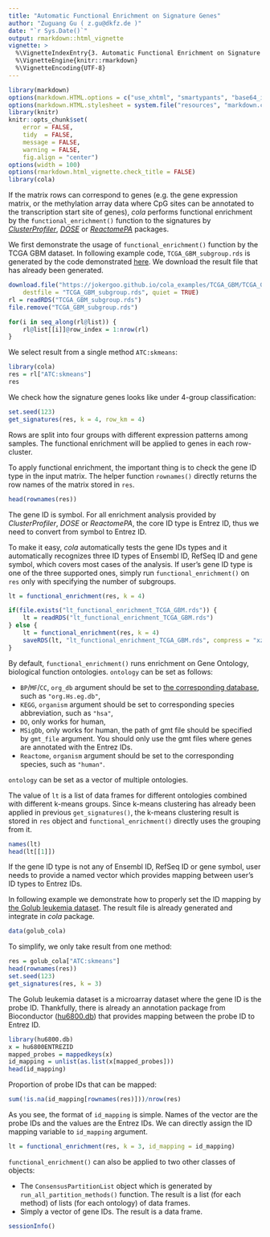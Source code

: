 ```yaml
---
title: "Automatic Functional Enrichment on Signature Genes"
author: "Zuguang Gu ( z.gu@dkfz.de )"
date: "`r Sys.Date()`"
output: rmarkdown::html_vignette
vignette: >
  %\VignetteIndexEntry{3. Automatic Functional Enrichment on Signature Genes}
  %\VignetteEngine{knitr::rmarkdown}
  %\VignetteEncoding{UTF-8}
---
```


```r
library(markdown)
options(markdown.HTML.options = c("use_xhtml", "smartypants", "base64_images", "mathjax", "highlight_code"))
options(markdown.HTML.stylesheet = system.file("resources", "markdown.css", package = "markdown"))
library(knitr)
knitr::opts_chunk$set(
    error = FALSE,
    tidy  = FALSE,
    message = FALSE,
    warning = FALSE,
    fig.align = "center")
options(width = 100)
options(rmarkdown.html_vignette.check_title = FALSE)
library(cola)
```

If the matrix rows can correspond to genes (e.g. the gene expression matrix,
or the methylation array data where CpG sites can be annotated to the
transcription start site of genes), *cola* performs functional enrichment by
the `functional_enrichment()` function to the signatures by
[*ClusterProfiler*](https://bioconductor.org/packages/clusterProfiler/),
[*DOSE*](https://bioconductor.org/packages/DOSE/) or
[*ReactomePA*](https://bioconductor.org/packages/ReactomePA/) packages.


We first demonstrate the usage of `functional_enrichment()` function by the
TCGA GBM dataset. In following example code, `TCGA_GBM_subgroup.rds` is
generated by the code demonstrated
[here](https://jokergoo.github.io/cola_examples/TCGA_GBM/). We download the
result file that has already been generated.

```r
download.file("https://jokergoo.github.io/cola_examples/TCGA_GBM/TCGA_GBM_subgroup.rds", 
    destfile = "TCGA_GBM_subgroup.rds", quiet = TRUE)
rl = readRDS("TCGA_GBM_subgroup.rds")
file.remove("TCGA_GBM_subgroup.rds")
```

```r
for(i in seq_along(rl@list)) {
    rl@list[[i]]@row_index = 1:nrow(rl)
}
```

We select result from a single method `ATC:skmeans`:

```r
library(cola)
res = rl["ATC:skmeans"]
res
```

We check how the signature genes looks like under 4-group classification:

```r
set.seed(123)
get_signatures(res, k = 4, row_km = 4)
```

Rows are split into four groups with different expression patterns among
samples. The functional enrichment will be applied to genes in each
row-cluster.

To apply functional enrichment, the important thing is to check the gene ID
type in the input matrix. The helper function `rownames()` directly returns
the row names of the matrix stored in `res`.

```r
head(rownames(res))
```

The gene ID is symbol. For all enrichment analysis provided by
*ClusterProfiler*, *DOSE* or *ReactomePA*, the core ID type is Entrez
ID, thus we need to convert from symbol to Entrez ID.

To make it easy, *cola* automatically tests the gene IDs types and it
automatically recognizes three ID types of Ensembl ID, RefSeq ID and gene
symbol, which covers most cases of the analysis. If user's gene ID type is one
of the three supported ones, simply run `functional_enrichment()` on `res`
only with specifying the number of subgroups.

```r
lt = functional_enrichment(res, k = 4)
```

```r
if(file.exists("lt_functional_enrichment_TCGA_GBM.rds")) {
	lt = readRDS("lt_functional_enrichment_TCGA_GBM.rds")
} else {
	lt = functional_enrichment(res, k = 4)
	saveRDS(lt, "lt_functional_enrichment_TCGA_GBM.rds", compress = "xz")
}
```

By default, `functional_enrichment()` runs enrichment on Gene Ontology,
biological function ontologies. `ontology` can be set as follows:

- `BP`/`MF`/`CC`, `org_db` argument should be set to [the corresponding
  database](http://bioconductor.org/packages/release/BiocViews.html#___Organism),
  such as `"org.Hs.eg.db"`,
- `KEGG`, `organism` argument should be set to corresponding species
  abbreviation, such as `"hsa"`,
- `DO`, only works for human,
- `MSigDb`, only works for human, the path of gmt file should be specified by
  `gmt_file` argument. You should only use the gmt files where genes are annotated with the Entrez IDs.
- `Reactome`, `organism` argument should be set to the corresponding species,
  such as `"human"`.

`ontology` can be set as a vector of multiple ontologies.

The value of `lt` is a list of data frames for different ontologies combined
with different k-means groups. Since k-means clustering has already been
applied in previous `get_signatures()`, the k-means clustering result is
stored in `res` object and `functional_enrichment()` directly uses the
grouping from it.

```r
names(lt)
head(lt[[1]])
```

If the gene ID type is not any of Ensembl ID, RefSeq ID or gene symbol, user
needs to provide a named vector which provides mapping between user's ID types
to Entrez IDs.

In following example we demonstrate how to properly set the ID mapping by [the
Golub leukemia
dataset](https://jokergoo.github.io/cola_examples/Golub_leukemia/). The result
file is already generated and integrate in *cola* package.

```r
data(golub_cola) 
```

To simplify, we only take result from one method:

```r
res = golub_cola["ATC:skmeans"]
head(rownames(res))
set.seed(123)
get_signatures(res, k = 3)
```

The Golub leukemia dataset is a microarray dataset where the gene ID is the
probe ID. Thankfully, there is already an annotation package from Bioconductor
([hu6800.db](https://bioconductor.org/packages/hu6800.db/)) that provides
mapping between the probe ID to Entrez ID.

```r
library(hu6800.db)
x = hu6800ENTREZID
mapped_probes = mappedkeys(x)
id_mapping = unlist(as.list(x[mapped_probes]))
head(id_mapping)
```

Proportion of probe IDs that can be mapped:

```r
sum(!is.na(id_mapping[rownames(res)]))/nrow(res)
```

As you see, the format of `id_mapping` is simple. Names of the vector are the
probe IDs and the values are the Entrez IDs. We can directly assign the ID
mapping variable to `id_mapping` argument.

```r
lt = functional_enrichment(res, k = 3, id_mapping = id_mapping)
```

`functional_enrichment()` can also be applied to two other classes of objects:

- The `ConsensusPartitionList` object which is generated by `run_all_partition_methods()` function. The result is a list (for each method) of lists (for each ontology) of data frames. 
- Simply a vector of gene IDs. The result is a data frame.


```r
sessionInfo()
```
